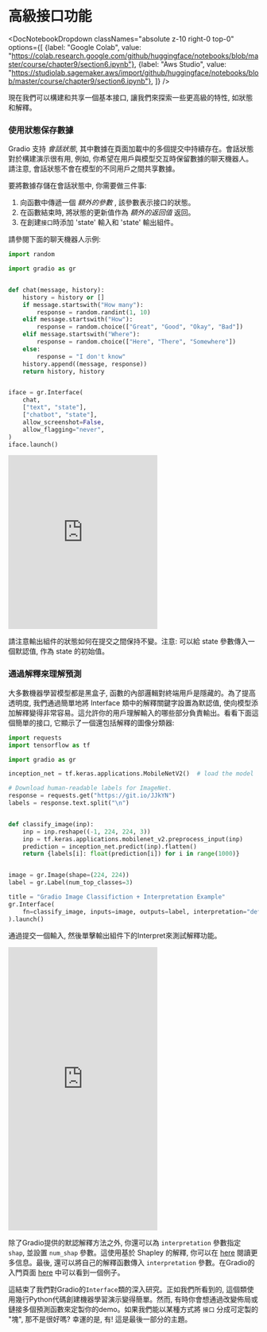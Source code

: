 # 高級接口功能

<DocNotebookDropdown
  classNames="absolute z-10 right-0 top-0"
  options={[
    {label: "Google Colab", value: "https://colab.research.google.com/github/huggingface/notebooks/blob/master/course/chapter9/section6.ipynb"},
    {label: "Aws Studio", value: "https://studiolab.sagemaker.aws/import/github/huggingface/notebooks/blob/master/course/chapter9/section6.ipynb"},
]} />

現在我們可以構建和共享一個基本接口, 讓我們來探索一些更高級的特性, 如狀態和解釋。

### 使用狀態保存數據

Gradio 支持 *會話狀態*, 其中數據在頁面加載中的多個提交中持續存在。會話狀態對於構建演示很有用, 例如, 你希望在用戶與模型交互時保留數據的聊天機器人。請注意, 會話狀態不會在模型的不同用戶之間共享數據。

要將數據存儲在會話狀態中, 你需要做三件事:

1. 向函數中傳遞一個 *額外的參數* , 該參數表示接口的狀態。
1. 在函數結束時, 將狀態的更新值作為 *額外的返回值* 返回。
1. 在創建`接口`時添加 'state' 輸入和 'state' 輸出組件。

請參閱下面的聊天機器人示例:

```py
import random

import gradio as gr


def chat(message, history):
    history = history or []
    if message.startswith("How many"):
        response = random.randint(1, 10)
    elif message.startswith("How"):
        response = random.choice(["Great", "Good", "Okay", "Bad"])
    elif message.startswith("Where"):
        response = random.choice(["Here", "There", "Somewhere"])
    else:
        response = "I don't know"
    history.append((message, response))
    return history, history


iface = gr.Interface(
    chat,
    ["text", "state"],
    ["chatbot", "state"],
    allow_screenshot=False,
    allow_flagging="never",
)
iface.launch()
```

<iframe src="https://course-demos-Chatbot-Demo.hf.space" frameBorder="0" height="350" title="Gradio app" class="container p-0 flex-grow space-iframe" allow="accelerometer; ambient-light-sensor; autoplay; battery; camera; document-domain; encrypted-media; fullscreen; geolocation; gyroscope; layout-animations; legacy-image-formats; magnetometer; microphone; midi; oversized-images; payment; picture-in-picture; publickey-credentials-get; sync-xhr; usb; vr ; wake-lock; xr-spatial-tracking" sandbox="allow-forms allow-modals allow-popups allow-popups-to-escape-sandbox allow-same-origin allow-scripts allow-downloads"></iframe>

請注意輸出組件的狀態如何在提交之間保持不變。注意: 可以給 state 參數傳入一個默認值, 作為 state 的初始值。

### 通過解釋來理解預測

大多數機器學習模型都是黑盒子, 函數的內部邏輯對終端用戶是隱藏的。為了提高透明度, 我們通過簡單地將 Interface 類中的解釋關鍵字設置為默認值, 使向模型添加解釋變得非常容易。這允許你的用戶理解輸入的哪些部分負責輸出。看看下面這個簡單的接口, 它顯示了一個還包括解釋的圖像分類器:

```py
import requests
import tensorflow as tf

import gradio as gr

inception_net = tf.keras.applications.MobileNetV2()  # load the model

# Download human-readable labels for ImageNet.
response = requests.get("https://git.io/JJkYN")
labels = response.text.split("\n")


def classify_image(inp):
    inp = inp.reshape((-1, 224, 224, 3))
    inp = tf.keras.applications.mobilenet_v2.preprocess_input(inp)
    prediction = inception_net.predict(inp).flatten()
    return {labels[i]: float(prediction[i]) for i in range(1000)}


image = gr.Image(shape=(224, 224))
label = gr.Label(num_top_classes=3)

title = "Gradio Image Classifiction + Interpretation Example"
gr.Interface(
    fn=classify_image, inputs=image, outputs=label, interpretation="default", title=title
).launch()
```

通過提交一個輸入, 然後單擊輸出組件下的Interpret來測試解釋功能。

<iframe src="https://course-demos-gradio-image-interpretation.hf.space" frameBorder="0" height="570" title="Gradio app" class="container p-0 flex-grow space-iframe" allow="accelerometer; ambient-light-sensor; autoplay; battery; camera; document-domain; encrypted-media; fullscreen; geolocation; gyroscope; layout-animations; legacy-image-formats; magnetometer; microphone; midi; oversized-images; payment; picture-in-picture; publickey-credentials-get; sync-xhr; usb; vr ; wake-lock; xr-spatial-tracking" sandbox="allow-forms allow-modals allow-popups allow-popups-to-escape-sandbox allow-same-origin allow-scripts allow-downloads"></iframe>

除了Gradio提供的默認解釋方法之外, 你還可以為 `interpretation` 參數指定 `shap`, 並設置 `num_shap` 參數。這使用基於 Shapley 的解釋, 你可以在 [here](https://christophm.github.io/interpretable-ml-book/shap.html) 閱讀更多信息。最後, 還可以將自己的解釋函數傳入 `interpretation` 參數。在Gradio的入門頁面 [here](https://gradio.app/getting_started/) 中可以看到一個例子。

這結束了我們對Gradio的`Interface`類的深入研究。正如我們所看到的, 這個類使用幾行Python代碼創建機器學習演示變得簡單。然而, 有時你會想通過改變佈局或鏈接多個預測函數來定製你的demo。如果我們能以某種方式將 `接口` 分成可定製的 "塊", 那不是很好嗎? 幸運的是, 有! 這是最後一部分的主題。
